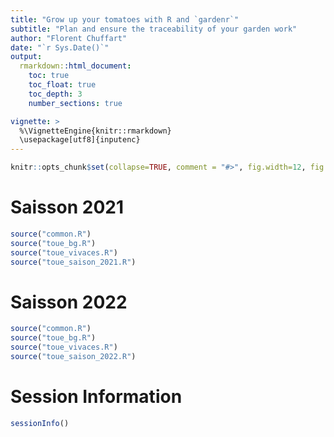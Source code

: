 ```yaml
---
title: "Grow up your tomatoes with R and `gardenr`"
subtitle: "Plan and ensure the traceability of your garden work"
author: "Florent Chuffart"
date: "`r Sys.Date()`"
output: 
  rmarkdown::html_document:
    toc: true
    toc_float: true
    toc_depth: 3
    number_sections: true

vignette: >
  %\VignetteEngine{knitr::rmarkdown}
  \usepackage[utf8]{inputenc}
---
```


```r
knitr::opts_chunk$set(collapse=TRUE, comment = "#>", fig.width=12, fig.height=12, eval=TRUE, echo=TRUE, results="verbatim", dpi=75)
```


# Saisson 2021
```r
source("common.R")
source("toue_bg.R")
source("toue_vivaces.R")
source("toue_saison_2021.R")
```

# Saisson 2022
```r
source("common.R")
source("toue_bg.R")
source("toue_vivaces.R")
source("toue_saison_2022.R")
```




# Session Information

```r
sessionInfo()
```



